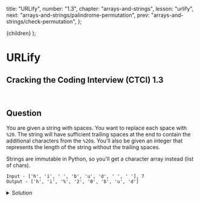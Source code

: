 
  title: "URLify",
  number: "1.3",
  chapter: "arrays-and-strings",
  lesson: "urlify",
  next: "arrays-and-strings/palindrome-permutation",
  prev: "arrays-and-strings/check-permutation",
};

  <CTCIPostContainer meta={meta}>{children}</CTCIPostContainer>
);

# URLify

## Cracking the Coding Interview (CTCI) 1.3

<br />

## Question

You are given a string with spaces. You want to replace each space with `%20`. The string will have sufficient trailing spaces at the end to contain the additional characters from the `%20`s. You'll also be given an integer that represents the length of the string without the trailing spaces.

Strings are immutable in Python, so you'll get a character array instead (list of chars).

```
Input - ['h', 'i', ' ', 'b', 'u', 'd', ' ', ' '], 7
Output - ['h', 'i', '%', '2', '0', 'b', 'u', 'd']
```

<details>
  <summary>Solution</summary>


You can solve this using the two pointer technique. One pointer (`p1`) is at the end of the array. The other pointer (`p2`) is at the end of the "true" string (it's initialized to the integer we get as input).

1. Initiate a while loop that iterates while `p1 >= 0 and p2 >= 0`.
   - If the character at `p2` is not equal to " ", then copy the character at `p2` over to `p1`. Decrement both pointers.
   - If the character at `p2` is equal to " ", then copy over each char in `02%` to `p1` and decrement `p1` as you go. Remember that we're iterating backwards, which is why we use `02%` instead of `%20`. Then, decrement both pointers
2. Exit the function

```python
def urlify(s, i):
    p1, p2 = len(s) - 1, i
    while p1 >= 0 and p2 >= 0:
        if s[p2] != " ":
            s[p1] = s[p2]
        else:
            for i in reversed("%20"):
                s[p1] = i
                p1 -= 1
        p1 -= 1
        p2 -= 1
```

The time complexity is $$O(n)$$ and the space complexity is $$O(1)$$.

</details>


